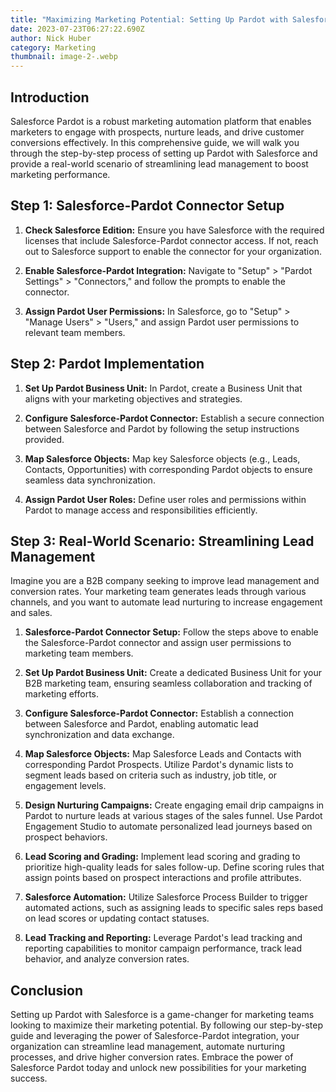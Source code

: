 ```yaml
---
title: "Maximizing Marketing Potential: Setting Up Pardot with Salesforce"
date: 2023-07-23T06:27:22.690Z
author: Nick Huber
category: Marketing
thumbnail: image-2-.webp
---
```

## Introduction

Salesforce Pardot is a robust marketing automation platform that enables marketers to engage with prospects, nurture leads, and drive customer conversions effectively. In this comprehensive guide, we will walk you through the step-by-step process of setting up Pardot with Salesforce and provide a real-world scenario of streamlining lead management to boost marketing performance.

## Step 1: Salesforce-Pardot Connector Setup

1. **Check Salesforce Edition:** Ensure you have Salesforce with the required licenses that include Salesforce-Pardot connector access. If not, reach out to Salesforce support to enable the connector for your organization.

2. **Enable Salesforce-Pardot Integration:** Navigate to "Setup" > "Pardot Settings" > "Connectors," and follow the prompts to enable the connector.

3. **Assign Pardot User Permissions:** In Salesforce, go to "Setup" > "Manage Users" > "Users," and assign Pardot user permissions to relevant team members.

## Step 2: Pardot Implementation

1. **Set Up Pardot Business Unit:** In Pardot, create a Business Unit that aligns with your marketing objectives and strategies.

2. **Configure Salesforce-Pardot Connector:** Establish a secure connection between Salesforce and Pardot by following the setup instructions provided.

3. **Map Salesforce Objects:** Map key Salesforce objects (e.g., Leads, Contacts, Opportunities) with corresponding Pardot objects to ensure seamless data synchronization.

4. **Assign Pardot User Roles:** Define user roles and permissions within Pardot to manage access and responsibilities efficiently.

## Step 3: Real-World Scenario: Streamlining Lead Management

Imagine you are a B2B company seeking to improve lead management and conversion rates. Your marketing team generates leads through various channels, and you want to automate lead nurturing to increase engagement and sales.

1. **Salesforce-Pardot Connector Setup:** Follow the steps above to enable the Salesforce-Pardot connector and assign user permissions to marketing team members.

2. **Set Up Pardot Business Unit:** Create a dedicated Business Unit for your B2B marketing team, ensuring seamless collaboration and tracking of marketing efforts.

3. **Configure Salesforce-Pardot Connector:** Establish a connection between Salesforce and Pardot, enabling automatic lead synchronization and data exchange.

4. **Map Salesforce Objects:** Map Salesforce Leads and Contacts with corresponding Pardot Prospects. Utilize Pardot's dynamic lists to segment leads based on criteria such as industry, job title, or engagement levels.

5. **Design Nurturing Campaigns:** Create engaging email drip campaigns in Pardot to nurture leads at various stages of the sales funnel. Use Pardot Engagement Studio to automate personalized lead journeys based on prospect behaviors.

6. **Lead Scoring and Grading:** Implement lead scoring and grading to prioritize high-quality leads for sales follow-up. Define scoring rules that assign points based on prospect interactions and profile attributes.

7. **Salesforce Automation:** Utilize Salesforce Process Builder to trigger automated actions, such as assigning leads to specific sales reps based on lead scores or updating contact statuses.

8. **Lead Tracking and Reporting:** Leverage Pardot's lead tracking and reporting capabilities to monitor campaign performance, track lead behavior, and analyze conversion rates.

## Conclusion

Setting up Pardot with Salesforce is a game-changer for marketing teams looking to maximize their marketing potential. By following our step-by-step guide and leveraging the power of Salesforce-Pardot integration, your organization can streamline lead management, automate nurturing processes, and drive higher conversion rates. Embrace the power of Salesforce Pardot today and unlock new possibilities for your marketing success.